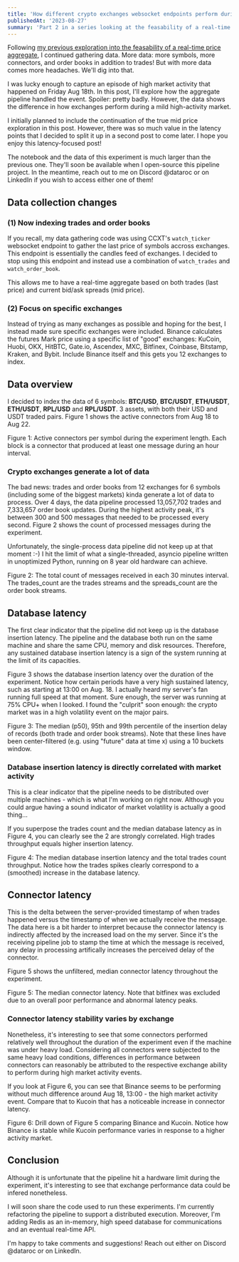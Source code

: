 ```yaml
---
title: 'How different crypto exchanges websocket endpoints perform during high activity markets'
publishedAt: '2023-08-27'
summary: 'Part 2 in a series looking at the feasability of a real-time price aggregate of multiple crypto exchanges. In this entry, we indexed BTC, ETH and RPL over a period of 3 days where during a high market activity event.'
---
```


Following [my previous exploration into the feasability of a real-time price
aggregate](/blog/realtime-aggregate-experiment), I continued gathering data. More data:
more symbols, more connectors, and order books in addition to trades! But with more data
comes more headaches. We'll dig into that.

I was lucky enough to capture an episode of high market activity that happened on Friday
Aug 18th. In this post, I'll explore how the aggregate pipeline handled the event.
Spoiler: pretty badly. However, the data shows the difference in how exchanges perform
during a mild high-activity market.

I initially planned to include the continuation of the true mid price exploration in
this post. However, there was so much value in the latency points that I decided to
split it up in a second post to come later. I hope you enjoy this latency-focused post!

The notebook and the data of this experiment is much larger than the previous one.
They'll soon be available when I open-source this pipeline project. In the meantime,
reach out to me on Discord @dataroc or on LinkedIn if you wish to access either one of
them!

## Data collection changes

### (1) Now indexing trades and order books

If you recall, my data gathering code was using CCXT's `watch_ticker` websocket endpoint
to gather the last price of symbols accross exchanges. This endpoint is essentially the
candles feed of exchanges. I decided to stop using this endpoint and instead use a
combination of `watch_trades` and `watch_order_book`.

This allows me to have a real-time aggregate based on both trades (last price) and
current bid/ask spreads (mid price).

### (2) Focus on specific exchanges

Instead of trying as many exchanges as possible and hoping for the best, I instead made
sure specific exchanges were included. Binance calculates the futures Mark price using a
specific list of "good" exchanges: KuCoin, Huobi, OKX, HitBTC, Gate.io, Ascendex, MXC,
Bitfinex, Coinbase, Bitstamp, Kraken, and Bybit. Include Binance itself and this gets
you 12 exchanges to index.

## Data overview

I decided to index the data of 6 symbols: **BTC/USD**, **BTC/USDT**, **ETH/USDT**,
**ETH/USDT**, **RPL/USD** and **RPL/USDT**. 3 assets, with both their USD and USDT
traded pairs. Figure 1 shows the active connectors from Aug 18 to Aug 22.

<StaticPlotlyChart filepath='rae-part2/active_connectors.json'>
    Figure 1: Active connectors per symbol during the experiment length. Each block is a connector that produced at least one message during an hour interval.
</StaticPlotlyChart>

### Crypto exchanges generate a lot of data

The bad news: trades and order books from 12 exchanges for 6 symbols (including some of
the biggest markets) kinda generate a lot of data to process. Over 4 days, the data
pipeline processed 13,057,702 trades and 7,333,657 order book updates. During the
highest activity peak, it's between 300 and 500 messages that needed to be processed
every second. Figure 2 shows the count of processed messages during the experiment.

Unfortunately, the single-process data pipeline did not keep up at that moment :-) I hit
the limit of what a single-threaded, asyncio pipeline written in unoptimized Python,
running on 8 year old hardware can achieve.

<StaticPlotlyChart filepath='rae-part2/input_data_messages.json'>
    Figure 2: The total count of messages received in each 30 minutes interval. The trades_count are the trades streams and the spreads_count are the order book streams.
</StaticPlotlyChart>

## Database latency

The first clear indicator that the pipeline did not keep up is the database insertion
latency. The pipeline and the database both run on the same machine and share the same
CPU, memory and disk resources. Therefore, any sustained database insertion latency is a
sign of the system running at the limit of its capacities. 

Figure 3 shows the database insertion latency over the duration of the experiment.
Notice how certain periods have a very high sustained latency, such as starting at 13:00
on Aug. 18. I actually heard my server's fan running full speed at that moment. Sure
enough, the server was running at 75% CPU+ when I looked. I found the "culprit" soon
enough: the crypto market was in a high volatility event on the major pairs.

<StaticPlotlyChart filepath='rae-part2/database_latency.json'>
    Figure 3: The median (p50), 95th and 99th percentile of the insertion delay of records
    (both trade and order book streams). Note that these lines have been center-filtered 
    (e.g. using "future" data at time x) using a 10 buckets window. 
</StaticPlotlyChart>

### Database insertion latency is directly correlated with market activity

This is a clear indicator that the pipeline needs to be distributed over multiple
machines - which is what I'm working on right now. Although you could argue having a
sound indicator of market volatility is actually a good thing...

If you superpose the trades count and the median database latency as in Figure 4, you can clearly see
the 2 are strongly correlated. High trades throughput equals higher insertion latency.

<StaticPlotlyChart filepath='rae-part2/database_latency_vs_trades.json'> 
    Figure 4: The median database insertion latency and the total trades count throughput.
    Notice how the trades spikes clearly correspond to a (smoothed) increase in the database
    latency.
</StaticPlotlyChart>

## Connector latency

This is the delta between the server-provided timestamp of when trades happened versus
the timestamp of when we actually receive the message. The data here is a bit harder to
interpret because the connector latency is indirectly affected by the increased load on
the my server. Since it's the receiving pipeline job to stamp the time at which the
message is received, any delay in processing artifically increases the perceived delay
of the connector.

Figure 5 shows the unfiltered, median connector latency throughout the experiment.

<StaticPlotlyChart filepath='rae-part2/connector_latency_p50.json'>
    Figure 5: The median connector latency. Note that bitfinex was excluded due to an
    overall poor performance and abnormal latency peaks. 
</StaticPlotlyChart>

### Connector latency stability varies by exchange

Nonetheless, it's interesting to see that some connectors performed relatively well
throughout the duration of the experiment even if the machine was under heavy load.
Considering all connectors were subjected to the same heavy load conditions, differences
in performance between connectors can reasonably be attributed to the respective
exchange ability to perform during high market activity events. 

If you look at Figure 6, you can see that Binance seems to be performing without much
difference around Aug 18, 13:00 - the high market activity event. Compare that to Kucoin
that has a noticeable increase in connector latency.

<StaticPlotlyChart filepath='rae-part2/connector_latency_p50_binance_kucoin.json'>
    Figure 6: Drill down of Figure 5 comparing Binance and Kucoin. Notice how
    Binance is stable while Kucoin performance varies in response to a higher activity
    market. 
</StaticPlotlyChart>


## Conclusion

Although it is unfortunate that the pipeline hit a hardware limit during the experiment,
it's interesting to see that exchange performance data could be infered nonetheless.

I will soon share the code used to run these experiments. I'm currently refactoring the
pipeline to support a distributed execution. Moreover, I'm adding Redis as an in-memory,
high speed database for communications and an eventual real-time API.

I'm happy to take comments and suggestions! Reach out either on Discord @dataroc or on
LinkedIn.